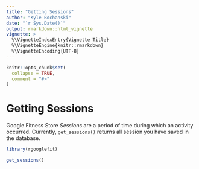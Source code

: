 ```yaml
---
title: "Getting Sessions"
author: "Kyle Bochanski"
date: "`r Sys.Date()`"
output: rmarkdown::html_vignette
vignette: >
  %\VignetteIndexEntry{Vignette Title}
  %\VignetteEngine{knitr::rmarkdown}
  %\VignetteEncoding{UTF-8}
---
```


```r
knitr::opts_chunk$set(
  collapse = TRUE,
  comment = "#>"
)
```

# Getting Sessions

Google Fitness Store *Sessions* are a period of time during which an activity occurred. Currently, `get_sessions()` returns all session you have saved in the database.

```r
library(rgooglefit)

get_sessions()
```

